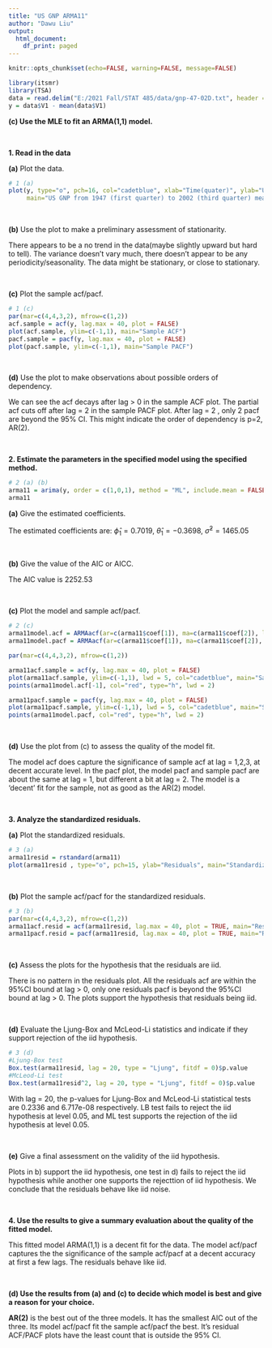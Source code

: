 ---
title: "US GNP ARMA11"
author: "Dawu Liu"
output:
  html_document:
    df_print: paged
---

```{r global-options, include=FALSE}
knitr::opts_chunk$set(echo=FALSE, warning=FALSE, message=FALSE)
```

```{r message = FALSE}
library(itsmr)
library(TSA)
data = read.delim("E:/2021 Fall/STAT 485/data/gnp-47-02D.txt", header = FALSE)
y = data$V1 - mean(data$V1)
```

__(c) Use the MLE to fit an ARMA(1,1) model.__

&nbsp;

__1. Read in the data__

__(a)__ Plot the data.

```{r fig.width=10,fig.height=5}
# 1 (a)
plot(y, type="o", pch=16, col="cadetblue", xlab="Time(quater)", ylab="US GNP (billions)", 
     main="US GNP from 1947 (first quarter) to 2002 (third quarter) mean corrected")
```

&nbsp;

__(b)__ Use the plot to make a preliminary assessment of stationarity.

There appears to be a no trend in the data(maybe slightly upward but hard to tell). The variance doesn't vary much, there doesn’t appear to be any periodicity/seasonality. The data might be stationary, or close to stationary.

&nbsp;

__(c)__ Plot the sample acf/pacf.

```{r fig.width=10,fig.height=5}
# 1 (c)
par(mar=c(4,4,3,2), mfrow=c(1,2))
acf.sample = acf(y, lag.max = 40, plot = FALSE)
plot(acf.sample, ylim=c(-1,1), main="Sample ACF")
pacf.sample = pacf(y, lag.max = 40, plot = FALSE)
plot(pacf.sample, ylim=c(-1,1), main="Sample PACF")
```

&nbsp;

__(d)__ Use the plot to make observations about possible orders of dependency.

We can see the acf decays after lag > 0 in the sample ACF plot. The partial acf cuts off after lag = 2 in the sample PACF plot. After lag = 2 , only 2 pacf are beyond the 95% CI. This might indicate the order of dependency is p=2, AR(2).

&nbsp;


__2. Estimate the parameters in the specified model using the specified method.__

```{r}
# 2 (a) (b)
arma11 = arima(y, order = c(1,0,1), method = "ML", include.mean = FALSE)
arma11
```

__(a)__ Give the estimated coefficients.

The estimated coefficients are: $\hat\phi_1 = 0.7019$, $\hat\theta_1 = -0.3698$, 
$\hat\sigma^2 =  1465.05$

&nbsp;

__(b)__ Give the value of the AIC or AICC.

The AIC value is 2252.53

&nbsp;

__(c)__ Plot the model and sample acf/pacf.

```{r fig.width=10,fig.height=5}
# 2 (c)
arma11model.acf = ARMAacf(ar=c(arma11$coef[1]), ma=c(arma11$coef[2]), lag.max = 40, pacf = FALSE)
arma11model.pacf = ARMAacf(ar=c(arma11$coef[1]), ma=c(arma11$coef[2]), lag.max = 40, pacf = TRUE)

par(mar=c(4,4,3,2), mfrow=c(1,2))

arma11acf.sample = acf(y, lag.max = 40, plot = FALSE)
plot(arma11acf.sample, ylim=c(-1,1), lwd = 5, col="cadetblue", main="Sample ACF(Green) Model ACF(Red)")
points(arma11model.acf[-1], col="red", type="h", lwd = 2)

arma11pacf.sample = pacf(y, lag.max = 40, plot = FALSE)
plot(arma11pacf.sample, ylim=c(-1,1), lwd = 5, col="cadetblue", main="Sample PACF(Green) Model PACF(Red)")
points(arma11model.pacf, col="red", type="h", lwd = 2)
```

&nbsp;

__(d)__ Use the plot from (c) to assess the quality of the model fit.

The model acf does capture the significance of sample acf at lag = 1,2,3, at decent accurate level. In the pacf plot, the model pacf and sample pacf are about the same at lag = 1, but different a bit at lag = 2. The model is a 'decent' fit for the sample, not as good as the AR(2) model.

&nbsp;

__3. Analyze the standardized residuals.__

__(a)__ Plot the standardized residuals.

```{r fig.width=10,fig.height=5}
# 3 (a)
arma11resid = rstandard(arma11)
plot(arma11resid , type="o", pch=15, ylab="Residuals", main="Standardized Residuals")
```

&nbsp;

__(b)__ Plot the sample acf/pacf for the standardized residuals.

```{r fig.width=10,fig.height=5}
# 3 (b)
par(mar=c(4,4,3,2), mfrow=c(1,2))
arma11acf.resid = acf(arma11resid, lag.max = 40, plot = TRUE, main="Residual ACF")
arma11pacf.resid = pacf(arma11resid, lag.max = 40, plot = TRUE, main="Residual PACF")
```

&nbsp;

__(c)__ Assess the plots for the hypothesis that the residuals are iid.

There is no pattern in the residuals plot. All the residuals acf are within the 95%CI bound at lag > 0, only one residuals pacf is beyond the 95%CI bound  at lag > 0. The plots support the hypothesis that residuals being iid.

&nbsp;

__(d)__ Evaluate the Ljung-Box and McLeod-Li statistics and indicate if they support rejection of the
iid hypothesis.

```{r echo=TRUE}
# 3 (d)
#Ljung-Box test
Box.test(arma11resid, lag = 20, type = "Ljung", fitdf = 0)$p.value
#McLeod-Li test
Box.test(arma11resid^2, lag = 20, type = "Ljung", fitdf = 0)$p.value
```

With lag = 20, the p-values for Ljung-Box and McLeod-Li statistical tests are 0.2336 and 6.717e-08 respectively. LB test fails to reject the iid hypothesis at level 0.05, and ML test supports the rejection of the iid hypothesis at level 0.05. 

&nbsp;

__(e)__ Give a final assessment on the validity of the iid hypothesis.

Plots in b) support the iid hypothesis, one test in d) fails to reject the iid hypothesis while another one
supports the rejecttion of iid hypothesis. We conclude that the residuals behave like iid noise.

&nbsp;

__4. Use the results to give a summary evaluation about the quality of the fitted model.__

This fitted model ARMA(1,1) is a decent fit for the data. The model acf/pacf captures the the significance of the sample acf/pacf at a decent accuracy at first a few lags. The residuals behave like iid.

&nbsp;

__(d) Use the results from (a) and (c) to decide which model is best and give a reason for your choice.__

__AR(2)__ is the best out of the three models. It has the smallest AIC out of the three. Its model acf/pacf fit the sample acf/pacf the best. It's residual ACF/PACF plots have the least count that is outside the 95% CI.
&nbsp;

```{r ref.label=knitr::all_labels(), echo=TRUE, eval=FALSE}
```